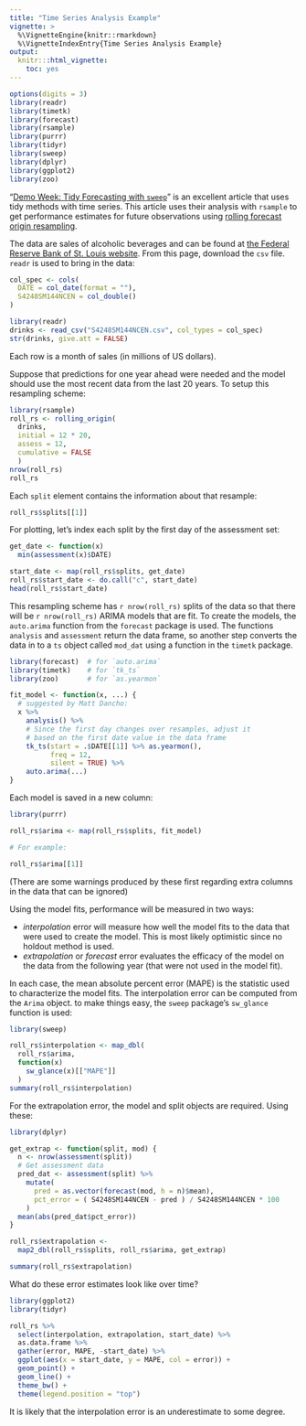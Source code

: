 ```yaml
---
title: "Time Series Analysis Example"
vignette: >
  %\VignetteEngine{knitr::rmarkdown}
  %\VignetteIndexEntry{Time Series Analysis Example}
output:
  knitr:::html_vignette:
    toc: yes
---
```


```r
options(digits = 3)
library(readr)
library(timetk)
library(forecast)
library(rsample)
library(purrr)
library(tidyr)
library(sweep)
library(dplyr)
library(ggplot2)
library(zoo)
```

"[Demo Week: Tidy Forecasting with `sweep`](http://www.business-science.io/code-tools/2017/10/25/demo_week_sweep.html)" is an excellent article that uses tidy methods with time series. This article uses their analysis with `rsample` to get performance estimates for future observations using [rolling forecast origin resampling](https://robjhyndman.com/hyndsight/crossvalidation/). 

The data are sales of alcoholic beverages and can be found at [the Federal Reserve Bank of St. Louis website](https://fred.stlouisfed.org/graph/fredgraph.png?g=guYe). From this page, download the `csv` file. `readr` is used to bring in the data:

```r
col_spec <- cols(
  DATE = col_date(format = ""),
  S4248SM144NCEN = col_double()
)

library(readr)
drinks <- read_csv("S4248SM144NCEN.csv", col_types = col_spec) 
str(drinks, give.att = FALSE)
```

Each row is a month of sales (in millions of US dollars). 

Suppose that predictions for one year ahead were needed and the model should use the most recent data from the last 20 years. To setup this resampling scheme:

```r
library(rsample)
roll_rs <- rolling_origin(
  drinks, 
  initial = 12 * 20, 
  assess = 12,
  cumulative = FALSE
  )
nrow(roll_rs)
roll_rs
```

Each `split` element contains the information about that resample:

```r
roll_rs$splits[[1]]
```

For plotting, let's index each split by the first day of the assessment set:

```r
get_date <- function(x) 
  min(assessment(x)$DATE)

start_date <- map(roll_rs$splits, get_date)
roll_rs$start_date <- do.call("c", start_date)
head(roll_rs$start_date)
```

This resampling scheme has `r nrow(roll_rs)` splits of the data so that there will be `r nrow(roll_rs)` ARIMA models that are fit. To create the models, the `auto.arima` function from the `forecast` package is used. The functions `analysis` and `assessment` return the data frame, so another step converts the data in to a `ts` object called `mod_dat` using a function in the `timetk` package.

```r
library(forecast)  # for `auto.arima`
library(timetk)    # for `tk_ts`
library(zoo)       # for `as.yearmon`

fit_model <- function(x, ...) {
  # suggested by Matt Dancho:
  x %>%
    analysis() %>%
    # Since the first day changes over resamples, adjust it
    # based on the first date value in the data frame 
    tk_ts(start = .$DATE[[1]] %>% as.yearmon(), 
          freq = 12, 
          silent = TRUE) %>%
    auto.arima(...)
}
```

Each model is saved in a new column:

```r
library(purrr)

roll_rs$arima <- map(roll_rs$splits, fit_model)

# For example:

roll_rs$arima[[1]]
```

(There are some warnings produced by these first regarding extra columns in the data that can be ignored)

Using the model fits, performance will be measured in two ways:

 * _interpolation_ error will measure how well the model fits to the data that were used to create the model. This is most likely optimistic since no holdout method is used. 
 * _extrapolation_ or _forecast_ error evaluates the efficacy of the model on the data from the following year (that were not used in the model fit).
 
In each case, the mean absolute percent error (MAPE) is the statistic used to characterize the model fits. The interpolation error can be computed from the `Arima` object. to make things easy, the `sweep` package's `sw_glance` function is used:

```r
library(sweep)

roll_rs$interpolation <- map_dbl(
  roll_rs$arima,
  function(x) 
    sw_glance(x)[["MAPE"]]
  )
summary(roll_rs$interpolation)
```

For the extrapolation error, the model and split objects are required. Using these:

```r
library(dplyr)

get_extrap <- function(split, mod) {
  n <- nrow(assessment(split))
  # Get assessment data
  pred_dat <- assessment(split) %>%
    mutate(
      pred = as.vector(forecast(mod, h = n)$mean),
      pct_error = ( S4248SM144NCEN - pred ) / S4248SM144NCEN * 100
    )
  mean(abs(pred_dat$pct_error))
}

roll_rs$extrapolation <- 
  map2_dbl(roll_rs$splits, roll_rs$arima, get_extrap)

summary(roll_rs$extrapolation)
```

What do these error estimates look like over time?

```r
library(ggplot2)
library(tidyr)

roll_rs %>%
  select(interpolation, extrapolation, start_date) %>%
  as.data.frame %>%
  gather(error, MAPE, -start_date) %>%
  ggplot(aes(x = start_date, y = MAPE, col = error)) + 
  geom_point() + 
  geom_line() + 
  theme_bw() + 
  theme(legend.position = "top")
```

It is likely that the interpolation error is an underestimate to some degree. 


